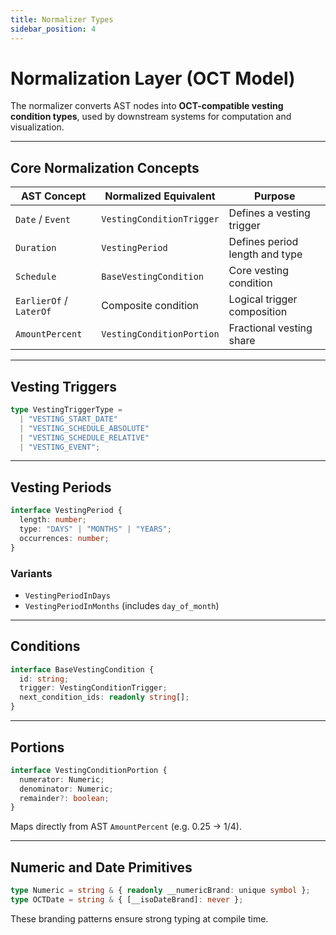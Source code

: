 ```yaml
---
title: Normalizer Types
sidebar_position: 4
---
```


# Normalization Layer (OCT Model)

The normalizer converts AST nodes into **OCT-compatible vesting condition types**, used by downstream systems for computation and visualization.

---

## Core Normalization Concepts

| AST Concept | Normalized Equivalent | Purpose |
|--------------|----------------------|----------|
| `Date` / `Event` | `VestingConditionTrigger` | Defines a vesting trigger |
| `Duration` | `VestingPeriod` | Defines period length and type |
| `Schedule` | `BaseVestingCondition` | Core vesting condition |
| `EarlierOf` / `LaterOf` | Composite condition | Logical trigger composition |
| `AmountPercent` | `VestingConditionPortion` | Fractional vesting share |

---

## Vesting Triggers

```ts
type VestingTriggerType =
  | "VESTING_START_DATE"
  | "VESTING_SCHEDULE_ABSOLUTE"
  | "VESTING_SCHEDULE_RELATIVE"
  | "VESTING_EVENT";
```

---

## Vesting Periods

```ts
interface VestingPeriod {
  length: number;
  type: "DAYS" | "MONTHS" | "YEARS";
  occurrences: number;
}
```

### Variants
- `VestingPeriodInDays`
- `VestingPeriodInMonths` (includes `day_of_month`)

---

## Conditions

```ts
interface BaseVestingCondition {
  id: string;
  trigger: VestingConditionTrigger;
  next_condition_ids: readonly string[];
}
```

---

## Portions

```ts
interface VestingConditionPortion {
  numerator: Numeric;
  denominator: Numeric;
  remainder?: boolean;
}
```

Maps directly from AST `AmountPercent` (e.g. 0.25 → 1/4).

---

## Numeric and Date Primitives

```ts
type Numeric = string & { readonly __numericBrand: unique symbol };
type OCTDate = string & { [__isoDateBrand]: never };
```

These branding patterns ensure strong typing at compile time.

